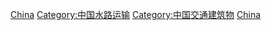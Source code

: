 {{Commonscat|Ports and harbours in China}}

[[Category:亞洲港口|China]]
[[Category:中国水路运输|Category:中国水路运输]]
[[Category:中国交通建筑物|Category:中国交通建筑物]]
[[Category:各国港口|China]]